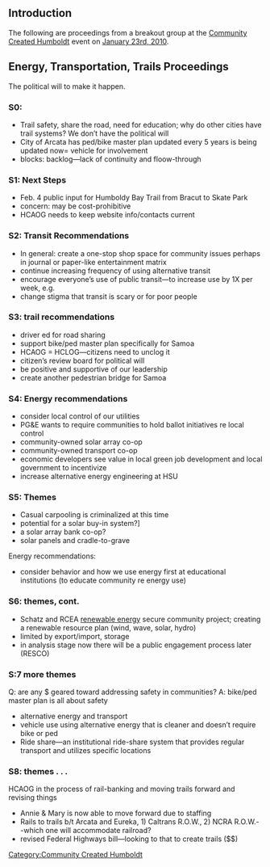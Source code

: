 {{TOCright}}
==Introduction==
The following are proceedings from a breakout group at the [[Community Created Humboldt]] event on [[Community_Created_Humboldt/Jan_23_10|January 23rd, 2010]]. 

==Energy, Transportation, Trails Proceedings==
The political will to make it happen.

===S0:===
*Trail safety, share the road, need for education; why do other cities have trail systems?  We don’t have the political will
*City of Arcata has ped/bike master plan updated every 5 years is being updated now= vehicle for involvement
*blocks: backlog—lack of continuity and floow-through

===S1: Next Steps===
*Feb. 4 public input for Humboldy Bay Trail from Bracut to Skate Park
*concern: may be cost-prohibitive
*HCAOG needs to keep website info/contacts current

===S2: Transit Recommendations===
*In general: create a one-stop shop space for community issues perhaps in journal or paper-like entertainment matrix
*continue increasing frequency of using alternative transit
*encourage everyone’s use of public transit—to increase use by 1X per week, e.g.
*change stigma that transit is scary or for poor people

===S3: trail recommendations===
*driver ed for road sharing
*support bike/ped master plan specifically for Samoa
*HCAOG = HCLOG—citizens need to unclog it
*citizen’s review board for political will
*be positive and supportive of our leadership
*create another pedestrian bridge for Samoa

===S4: Energy recommendations===
*consider local control of our utilities
*PG&E wants to require communities to hold ballot initiatives re local control
*community-owned solar array co-op
*community-owned transport co-op
*economic developers see value in local green job development and local government to incentivize
*increase alternative energy engineering at HSU

===S5: Themes===
*Casual carpooling is criminalized at this time
*potential for a solar buy-in system?]
*a solar array bank co-op?
*solar panels and cradle-to-grave

Energy recommendations:
*consider behavior and how we use energy first at educational institutions (to educate community re energy use)

===S6: themes, cont.===
*Schatz and RCEA [[renewable energy]] secure community project; creating a renewable resource plan (wind, wave, solar, hydro)
*limited by export/import, storage
*in analysis stage now there will be a public engagement process later (RESCO)

===S:7 more themes===
Q: are any $ geared toward addressing safety in communities?
A: bike/ped master plan is all about safety
*alternative energy and transport
*vehicle use using alternative energy that is cleaner and doesn’t require bike or ped
*Ride share—an institutional ride-share system that provides regular transport and utilizes specific locations

===S8: themes   . . .===
HCAOG in the process of rail-banking and moving trails forward and revising things
*Annie & Mary is now able to move forward due to staffing
*Rails to trails b/t Arcata and Eureka, 1) Caltrans R.O.W., 2) NCRA R.O.W.--which one will accommodate railroad?
*revised Federal Highways bill—looking to that to create trails ($$)

[[Category:Community Created Humboldt]]